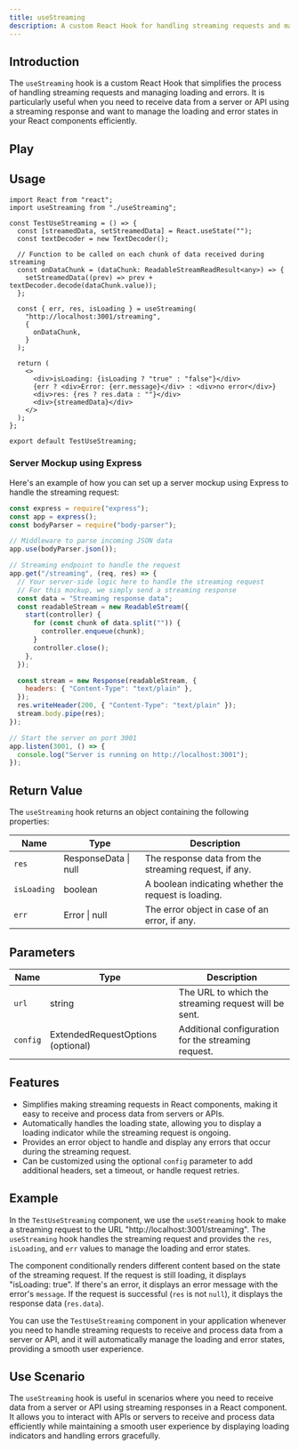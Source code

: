 ```yaml
---
title: useStreaming
description: A custom React Hook for handling streaming requests and managing loading and errors.
---
```



## Introduction

The `useStreaming` hook is a custom React Hook that simplifies the process of handling streaming requests and managing loading and errors. It is particularly useful when you need to receive data from a server or API using a streaming response and want to manage the loading and error states in your React components efficiently.

## Play

<UseStreaming client:visible />

## Usage

```tsx
import React from "react";
import useStreaming from "./useStreaming";

const TestUseStreaming = () => {
  const [streamedData, setStreamedData] = React.useState("");
  const textDecoder = new TextDecoder();

  // Function to be called on each chunk of data received during streaming
  const onDataChunk = (dataChunk: ReadableStreamReadResult<any>) => {
    setStreamedData((prev) => prev + textDecoder.decode(dataChunk.value));
  };

  const { err, res, isLoading } = useStreaming(
    "http://localhost:3001/streaming",
    {
      onDataChunk,
    }
  );

  return (
    <>
      <div>isLoading: {isLoading ? "true" : "false"}</div>
      {err ? <div>Error: {err.message}</div> : <div>no error</div>}
      <div>res: {res ? res.data : ""}</div>
      <div>{streamedData}</div>
    </>
  );
};

export default TestUseStreaming;
```

### Server Mockup using Express

Here's an example of how you can set up a server mockup using Express to handle the streaming request:

```javascript
const express = require("express");
const app = express();
const bodyParser = require("body-parser");

// Middleware to parse incoming JSON data
app.use(bodyParser.json());

// Streaming endpoint to handle the request
app.get("/streaming", (req, res) => {
  // Your server-side logic here to handle the streaming request
  // For this mockup, we simply send a streaming response
  const data = "Streaming response data";
  const readableStream = new ReadableStream({
    start(controller) {
      for (const chunk of data.split("")) {
        controller.enqueue(chunk);
      }
      controller.close();
    },
  });

  const stream = new Response(readableStream, {
    headers: { "Content-Type": "text/plain" },
  });
  res.writeHeader(200, { "Content-Type": "text/plain" });
  stream.body.pipe(res);
});

// Start the server on port 3001
app.listen(3001, () => {
  console.log("Server is running on http://localhost:3001");
});
```

## Return Value

The `useStreaming` hook returns an object containing the following properties:

| Name        | Type                 | Description                                           |
| ----------- | -------------------- | ----------------------------------------------------- |
| `res`       | ResponseData \| null | The response data from the streaming request, if any. |
| `isLoading` | boolean              | A boolean indicating whether the request is loading.  |
| `err`       | Error \| null        | The error object in case of an error, if any.         |

## Parameters

| Name     | Type                              | Description                                          |
| -------- | --------------------------------- | ---------------------------------------------------- |
| `url`    | string                            | The URL to which the streaming request will be sent. |
| `config` | ExtendedRequestOptions (optional) | Additional configuration for the streaming request.  |

## Features

- Simplifies making streaming requests in React components, making it easy to receive and process data from servers or APIs.
- Automatically handles the loading state, allowing you to display a loading indicator while the streaming request is ongoing.
- Provides an error object to handle and display any errors that occur during the streaming request.
- Can be customized using the optional `config` parameter to add additional headers, set a timeout, or handle request retries.

## Example

In the `TestUseStreaming` component, we use the `useStreaming` hook to make a streaming request to the URL "http://localhost:3001/streaming". The `useStreaming` hook handles the streaming request and provides the `res`, `isLoading`, and `err` values to manage the loading and error states.

The component conditionally renders different content based on the state of the streaming request. If the request is still loading, it displays "isLoading: true". If there's an error, it displays an error message with the error's `message`. If the request is successful (`res` is not `null`), it displays the response data (`res.data`).

You can use the `TestUseStreaming` component in your application whenever you need to handle streaming requests to receive and process data from a server or API, and it will automatically manage the loading and error states, providing a smooth user experience.

## Use Scenario

The `useStreaming` hook is useful in scenarios where you need to receive data from a server or API using streaming responses in a React component. It allows you to interact with APIs or servers to receive and process data efficiently while maintaining a smooth user experience by displaying loading indicators and handling errors gracefully.
